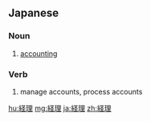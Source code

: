 {{also|經理}}
==Japanese==
{{ja-kanjitab|経|理}}

===Noun===
{{ja-noun|けいり}}

# [[accounting]]

===Verb===
{{ja-verb-suru|けいり}}

# manage accounts, process accounts

[[hu:経理]]
[[mg:経理]]
[[ja:経理]]
[[zh:経理]]